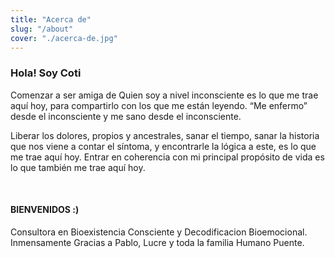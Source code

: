 ```yaml
---
title: "Acerca de"
slug: "/about"
cover: "./acerca-de.jpg"
---
```


### Hola! Soy Coti

Comenzar a ser amiga de Quien soy a nivel inconsciente es lo que me trae aquí hoy, para compartirlo con los que me están leyendo.
“Me enfermo” desde el inconsciente y me sano desde el inconsciente.

Liberar los dolores, propios y ancestrales,
sanar el tiempo,
sanar la historia que nos viene a contar el síntoma,
y encontrarle la lógica a este,
es lo que me trae aquí hoy.
Entrar en coherencia con mi principal propósito de vida es lo que también me trae aquí hoy.

<br />

#### BIENVENIDOS :)

Consultora en Bioexistencia Consciente y Decodificacion Bioemocional.
Inmensamente Gracias a Pablo, Lucre y toda la familia Humano Puente.
